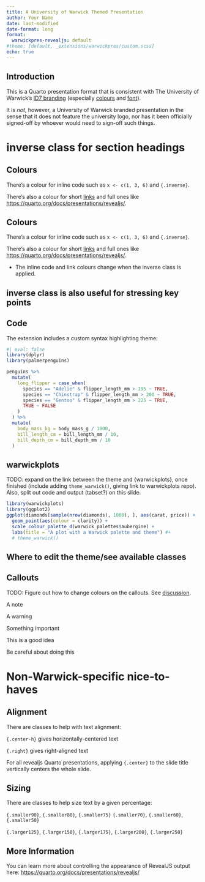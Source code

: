 ```yaml
---
title: A University of Warwick Themed Presentation
author: Your Name
date: last-modified
date-format: long
format: 
  warwickpres-revealjs: default
#theme: [default, _extensions/warwickpres/custom.scss]
echo: true
---
```


## Introduction

This is a Quarto presentation format that is consistent with The University of Warwick's [ID7 branding](https://id7.warwick.ac.uk) (especially [colours](https://id7.warwick.ac.uk/components/colour-palette/) and [font](https://warwick.ac.uk/services/its/servicessupport/web/sitebuilder2/id7/faqs/fonts/)).

:::{.callout-note}
It is *not*, however, a University of Warwick branded presentation in the sense that it does not feature the university logo, nor has it been officially signed-off by whoever would need to sign-off such things.
:::


# inverse class for section headings {.inverse}

## Colours

There's a colour for inline code such as `x <- c(1, 3, 6)` and `{.inverse}`.

There's also a colour for short [links](https://github.com/Warwick-Stats-Resources/warwickpres) and full ones like <https://quarto.org/docs/presentations/revealjs/>.

## Colours {.inverse}

There's a colour for inline code such as `x <- c(1, 3, 6)` and `{.inverse}`.

There's also a colour for short [links](https://github.com/Warwick-Stats-Resources/warwickpres) and full ones like <https://quarto.org/docs/presentations/revealjs/>.

- The inline code and link colours change when the inverse class is applied.


## inverse class is also useful for stressing key points {.inverse .center-h .center}

## Code

The extension includes a custom syntax highlighting theme:

```r
#| eval: false
library(dplyr)
library(palmerpenguins)

penguins %>%
  mutate(
    long_flipper = case_when(
      species == "Adelie" & flipper_length_mm > 195 ~ TRUE,
      species == "Chinstrap" & flipper_length_mm > 200 ~ TRUE,
      species == "Gentoo" & flipper_length_mm > 225 ~ TRUE,
      TRUE ~ FALSE
    )
  ) %>%
  mutate(
    body_mass_kg = body_mass_g / 1000,
    bill_length_cm = bill_length_mm / 10,
    bill_depth_cm = bill_depth_mm / 10
  )
```

## warwickplots

TODO: expand on the link between the theme and {warwickplots}, once finished (include adding `theme_warwick()`, giving link to warwickplots repo). Also, split out code and output (tabset?) on this slide.

```r
library(warwickplots)
library(ggplot2)
ggplot(diamonds[sample(nrow(diamonds), 1000), ], aes(carat, price)) +
  geom_point(aes(colour = clarity)) +
  scale_colour_palette_d(warwick_palettes$aubergine) +
  labs(title = "A plot with a Warwick palette and theme") #+
  # theme_warwick()
```


## Where to edit the theme/see available classes

## Callouts {.smaller70}

TODO: Figure out how to change colours on the callouts. See [discussion](https://github.com/quarto-dev/quarto-cli/discussions/4755).

:::{.callout-note}
A note
:::

:::{.callout-warning}
A warning
:::

:::{.callout-important}
Something important
:::

:::{.callout-tip}
This is a good idea
:::

:::{.callout-caution}
Be careful about doing this
:::

# Non-Warwick-specific nice-to-haves {.inverse}

## Alignment

There are classes to help with text alignment:

:::{.center-h}
`{.center-h}` gives horizontally-centered text
:::

:::{.right}
`{.right}` gives right-aligned text
:::

:::{.callout-note}
For all revealjs Quarto presentations, applying `{.center}` to the slide title vertically centers the whole slide.
:::

## Sizing

There are classes to help size text by a given percentage:

[`{.smaller90}`]{.smaller90}, [`{.smaller80}`]{.smaller80}, [`{.smaller75}`]{.smaller75}
[`{.smaller70}`]{.smaller70}, [`{.smaller60}`]{.smaller60}, [`{.smaller50}`]{.smaller50}

[`{.larger125}`]{.larger125}, [`{.larger150}`]{.larger150}, [`{.larger175}`]{.larger175}, 
[`{.larger200}`]{.larger200}, [`{.larger250}`]{.larger250}

## More Information

You can learn more about controlling the appearance of RevealJS output here: <https://quarto.org/docs/presentations/revealjs/>
